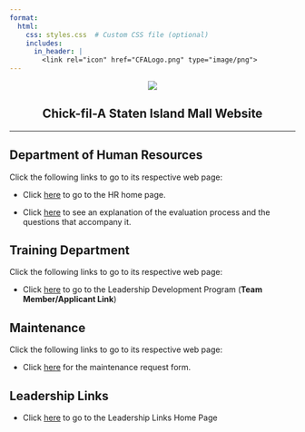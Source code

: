 ```yaml
---
format:
  html:
    css: styles.css  # Custom CSS file (optional)
    includes:
      in_header: |
        <link rel="icon" href="CFALogo.png" type="image/png"> 
---
```


<div style="text-align: center;">

![](https://image-handler.workstream.is/fit-in/512x512/production/uploads/brand/logo/25456/b5e811b29339f2735850dbe36c96462b.png)
</div>

<div style="text-align: center;">
# Chick-fil-A Staten Island Mall Website
</div>
--- 

## Department of Human Resources
Click the following links to go to its respective web page: 

- Click [here](https://cfasi.github.io/cfasimain/HRdocs.html) to go to the HR home page. 

- Click [here](https://cfasi.github.io/cfasimain/evaluation.html) to see an explanation of the evaluation process and the questions that accompany it. 

## Training Department 

Click the following links to go to its respective web page: 

- Click [here](https://cfasi.github.io/cfasimain/Development_Program.html) to go to the Leadership Development Program (**Team Member/Applicant Link**)


## Maintenance 
Click the following links to go to its respective web page:

- Click [here]() for the maintenance request form. 

## Leadership Links

- Click [here](https://cfasi.github.io/cfasimain/leadership.html) to go to the Leadership Links Home Page 





